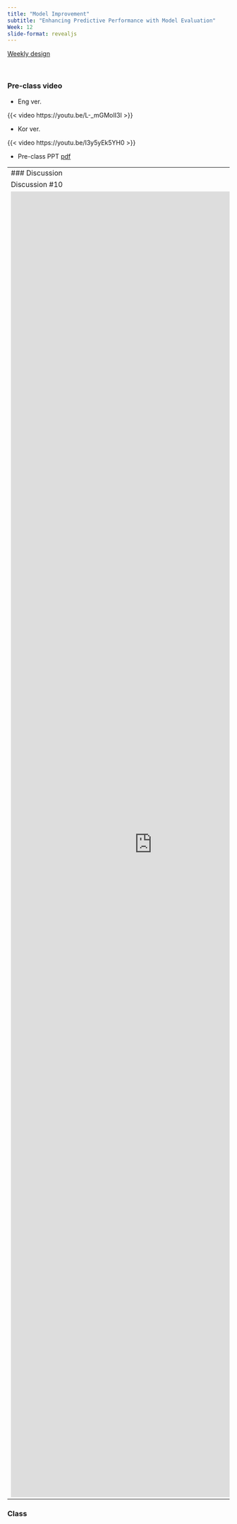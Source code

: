 ```yaml
---
title: "Model Improvement"
subtitle: "Enhancing Predictive Performance with Model Evaluation"
Week: 12
slide-format: revealjs
---
```


[Weekly design](https://changjunlee.com/teaching/ml101/weekly/)

<br>

### Pre-class video

- Eng ver.

{{< video https://youtu.be/L-_mGMoII3I >}}

- Kor ver.

{{< video https://youtu.be/I3y5yEk5YH0 >}}

- Pre-class PPT [pdf](content/ML_pre_11.pdf)


------------------------------------------------------------------------
### Discussion

Discussion #10 

<iframe src="https://docs.google.com/forms/d/e/1FAIpQLScmmosKUF9iLZAiJqZ-IDM-EcbBI2urfn_1ybc6vd-6xmgpdg/viewform?embedded=true" width="640" height="2950" frameborder="0" marginheight="0" marginwidth="0">Loading…</iframe>

------------------------------------------------------------------------

### Class
